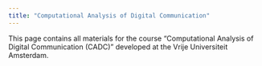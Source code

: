 ```yaml
---
title: "Computational Analysis of Digital Communication"
---
```


This page contains all materials for the course "Computational Analysis of Digital Communication (CADC)" developed at the Vrije Universiteit Amsterdam. 
